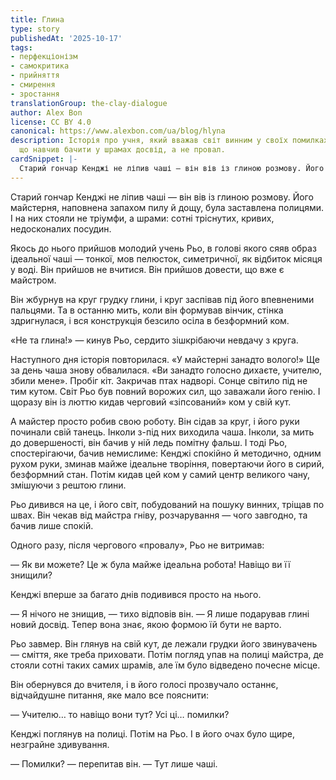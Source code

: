 ```yaml
---
title: Глина
type: story
publishedAt: '2025-10-17'
tags:
- перфекціонізм
- самокритика
- прийняття
- смирення
- зростання
translationGroup: the-clay-dialogue
author: Alex Bon
license: CC BY 4.0
canonical: https://www.alexbon.com/ua/blog/hlyna
description: Історія про учня, який вважав світ винним у своїх помилках, і майстра,
  що навчив бачити у шрамах досвід, а не провал.
cardSnippet: |-
  Старий гончар Кенджі не ліпив чаші — він вів із глиною розмову. Його майстерня, наповнена запахом пилу й дощу, була заставлена полицями. І на них стояли не тріумфи, а шрами: сотні тріснутих, кривих, недосконалих посудин. Якось до нього прийшов молодий учень Рьо, в голові якого сяяв образ ідеальної чаші — тонкої, мов пелюсток, симетричної, як відбиток місяця у воді.
---
```


Старий гончар Кенджі не ліпив чаші — він вів із глиною розмову. Його майстерня, наповнена запахом пилу й дощу, була заставлена полицями. І на них стояли не тріумфи, а шрами: сотні тріснутих, кривих, недосконалих посудин.

Якось до нього прийшов молодий учень Рьо, в голові якого сяяв образ ідеальної чаші — тонкої, мов пелюсток, симетричної, як відбиток місяця у воді. Він прийшов не вчитися. Він прийшов довести, що вже є майстром.

Він жбурнув на круг грудку глини, і круг заспівав під його впевненими пальцями. Та в останню мить, коли він формував вінчик, стінка здригнулася, і вся конструкція безсило осіла в безформний ком.

«Не та глина!» — кинув Рьо, сердито зішкрібаючи невдачу з круга.

Наступного дня історія повторилася. «У майстерні занадто волого!» Ще за день чаша знову обвалилася. «Ви занадто голосно дихаєте, учителю, збили мене». Пробіг кіт. Закричав птах надворі. Сонце світило під не тим кутом. Світ Рьо був повний ворожих сил, що заважали його генію. І щоразу він із люттю кидав черговий «зіпсований» ком у свій кут.

А майстер просто робив свою роботу. Він сідав за круг, і його руки починали свій танець. Інколи з-під них виходила чаша. Інколи, за мить до довершеності, він бачив у ній ледь помітну фальш. І тоді Рьо, спостерігаючи, бачив немислиме: Кенджі спокійно й методично, одним рухом руки, зминав майже ідеальне творіння, повертаючи його в сирий, безформний стан. Потім кидав цей ком у самий центр великого чану, змішуючи з рештою глини.

Рьо дивився на це, і його світ, побудований на пошуку винних, тріщав по швах. Він чекав від майстра гніву, розчарування — чого завгодно, та бачив лише спокій.

Одного разу, після чергового «провалу», Рьо не витримав:

— Як ви можете? Це ж була майже ідеальна робота! Навіщо ви її знищили?

Кенджі вперше за багато днів подивився просто на нього.

— Я нічого не знищив, — тихо відповів він. — Я лише подарував глині новий досвід. Тепер вона знає, якою формою їй бути не варто.

Рьо завмер. Він глянув на свій кут, де лежали грудки його звинувачень — сміття, яке треба приховати. Потім погляд упав на полиці майстра, де стояли сотні таких самих шрамів, але їм було відведено почесне місце.

Він обернувся до вчителя, і в його голосі прозвучало останнє, відчайдушне питання, яке мало все пояснити:

— Учителю… то навіщо вони тут? Усі ці… помилки?

Кенджі поглянув на полиці. Потім на Рьо. І в його очах було щире, незграйне здивування.

— Помилки? — перепитав він. — Тут лише чаші.
